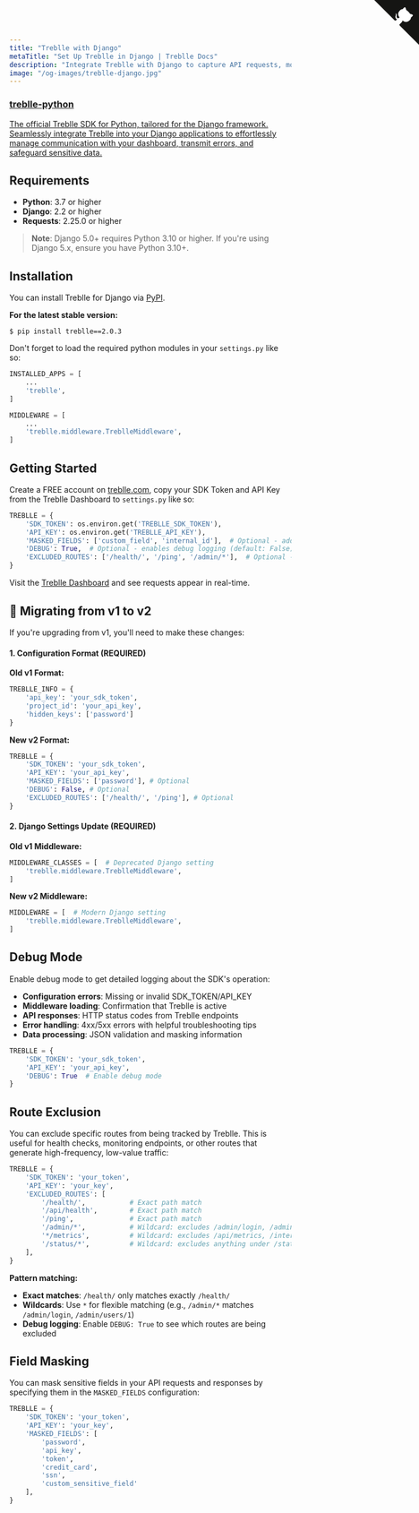```yaml
---
title: "Treblle with Django"
metaTitle: "Set Up Treblle in Django | Treblle Docs"
description: "Integrate Treblle with Django to capture API requests, monitor errors, and enhance security. Follow our setup guide to configure Treblle for real-time insights."
image: "/og-images/treblle-django.jpg"
---
```


<div class="max-w-full mx-auto shadow-lg rounded-lg overflow-hidden">
  <a href="https://github.com/Treblle/treblle-python" title="View source on GitHub" aria-label="View source on GitHub" class="relative no-underline">
    <div>
      <svg width="80" height="80" viewBox="0 0 250 250" style="fill:#151513; color:#fff; position: absolute; top: 0; border: 0; right: 0;" aria-hidden="true">
        <path d="M0,0 L115,115 L130,115 L142,142 L250,250 L250,0 Z"></path>
        <path d="M128.3,109.0 C113.8,99.7 119.0,89.6 119.0,89.6 C122.0,82.7 120.5,78.6 120.5,78.6 C119.2,72.0 123.4,76.3 123.4,76.3 C127.3,80.9 125.5,87.3 125.5,87.3 C122.9,97.6 130.6,101.9 134.4,103.2" fill="currentColor" style="transform-origin: 130px 106px;" class="octo-arm"></path>
        <path d="M115.0,115.0 C114.9,115.1 118.7,116.5 119.8,115.4 L133.7,101.6 C136.9,99.2 139.9,98.4 142.2,98.6 C133.8,88.0 127.5,74.4 143.8,58.0 C148.5,53.4 154.0,51.2 159.7,51.0 C160.3,49.4 163.2,43.6 171.4,40.1 C171.4,40.1 176.1,42.5 178.8,56.2 C183.1,58.6 187.2,61.8 190.9,65.4 C194.5,69.0 197.7,73.2 200.1,77.6 C213.8,80.2 216.3,84.9 216.3,84.9 C212.7,93.1 206.9,96.0 205.4,96.6 C205.1,102.4 203.0,107.8 198.3,112.5 C181.9,128.9 168.3,122.5 157.7,114.1 C157.9,116.9 156.7,120.9 152.7,124.9 L141.0,136.5 C139.8,137.7 141.6,141.9 141.8,141.8 Z" fill="currentColor" class="octo-body"></path>
      </svg>
    </div>
    <div class="grid grid-cols-4 gap-4 px-2 py-2">
      <div class="col-span-4">
      	<h3 class="text-xl font-semibold">treblle-python</h3>
      	<p class="text-sm font-medium">
          The official Treblle SDK for Python, tailored for the Django framework. Seamlessly integrate Treblle into your Django applications to effortlessly manage communication with your dashboard, transmit errors, and safeguard sensitive data.
        </p>
      </div>
    </div>
  </a>
</div>

## Requirements

- **Python**: 3.7 or higher
- **Django**: 2.2 or higher  
- **Requests**: 2.25.0 or higher

> **Note**: Django 5.0+ requires Python 3.10 or higher. If you're using Django 5.x, ensure you have Python 3.10+.

## Installation

You can install Treblle for Django via [PyPI](https://pypi.org/project/treblle/). 

**For the latest stable version:**
```shell
$ pip install treblle==2.0.3
```

Don't forget to load the required python modules in your `settings.py` like so:

```py
INSTALLED_APPS = [
    ...
    'treblle',
]
```

```py
MIDDLEWARE = [
    ...
    'treblle.middleware.TreblleMiddleware',
]
```

## Getting Started

Create a FREE account on [treblle.com](https://treblle.com/), copy your SDK Token and API Key from the Treblle Dashboard to `settings.py` like so:

```py
TREBLLE = {
    'SDK_TOKEN': os.environ.get('TREBLLE_SDK_TOKEN'),
    'API_KEY': os.environ.get('TREBLLE_API_KEY'),
    'MASKED_FIELDS': ['custom_field', 'internal_id'],  # Optional - additional fields to mask
    'DEBUG': True,  # Optional - enables debug logging (default: False)
    'EXCLUDED_ROUTES': ['/health/', '/ping', '/admin/*'],  # Optional - routes to exclude from tracking
}
```

Visit the [Treblle Dashboard](https://platform.treblle.com/) and see requests appear in real-time.

## 🔄 Migrating from v1 to v2

If you're upgrading from v1, you'll need to make these changes:

#### 1. **Configuration Format (REQUIRED)**

**Old v1 Format:**
```py
TREBLLE_INFO = {
    'api_key': 'your_sdk_token',
    'project_id': 'your_api_key',
    'hidden_keys': ['password']
}
```

**New v2 Format:**
```py
TREBLLE = {
    'SDK_TOKEN': 'your_sdk_token',
    'API_KEY': 'your_api_key',
    'MASKED_FIELDS': ['password'], # Optional
    'DEBUG': False, # Optional
    'EXCLUDED_ROUTES': ['/health/', '/ping'], # Optional
}
```

#### 2. **Django Settings Update (REQUIRED)**

**Old v1 Middleware:**
```py
MIDDLEWARE_CLASSES = [  # Deprecated Django setting
    'treblle.middleware.TreblleMiddleware',
]
```

**New v2 Middleware:**
```py
MIDDLEWARE = [  # Modern Django setting
    'treblle.middleware.TreblleMiddleware',
]
```

## Debug Mode

Enable debug mode to get detailed logging about the SDK's operation:

- **Configuration errors**: Missing or invalid SDK_TOKEN/API_KEY
- **Middleware loading**: Confirmation that Treblle is active
- **API responses**: HTTP status codes from Treblle endpoints
- **Error handling**: 4xx/5xx errors with helpful troubleshooting tips
- **Data processing**: JSON validation and masking information

```py
TREBLLE = {
    'SDK_TOKEN': 'your_sdk_token',
    'API_KEY': 'your_api_key', 
    'DEBUG': True  # Enable debug mode
}
```

## Route Exclusion

You can exclude specific routes from being tracked by Treblle. This is useful for health checks, monitoring endpoints, or other routes that generate high-frequency, low-value traffic:

```py
TREBLLE = {
    'SDK_TOKEN': 'your_token',
    'API_KEY': 'your_key',
    'EXCLUDED_ROUTES': [
        '/health/',           # Exact path match
        '/api/health',        # Exact path match  
        '/ping',              # Exact path match
        '/admin/*',           # Wildcard: excludes /admin/login, /admin/users, etc.
        '*/metrics',          # Wildcard: excludes /api/metrics, /internal/metrics, etc.
        '/status/*',          # Wildcard: excludes anything under /status/
    ],
}
```

**Pattern matching:**
- **Exact matches**: `/health/` only matches exactly `/health/`
- **Wildcards**: Use `*` for flexible matching (e.g., `/admin/*` matches `/admin/login`, `/admin/users/1`)
- **Debug logging**: Enable `DEBUG: True` to see which routes are being excluded

## Field Masking

You can mask sensitive fields in your API requests and responses by specifying them in the `MASKED_FIELDS` configuration:

```py
TREBLLE = {
    'SDK_TOKEN': 'your_token',
    'API_KEY': 'your_key',
    'MASKED_FIELDS': [
        'password',
        'api_key',
        'token',
        'credit_card',
        'ssn',
        'custom_sensitive_field'
    ],
}
```
